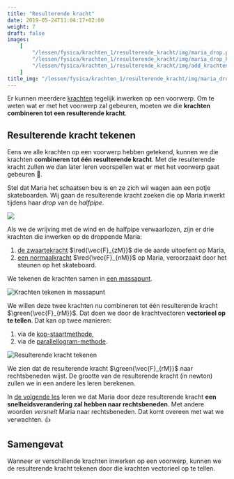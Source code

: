 ```yaml
---
title: "Resulterende kracht"
date: 2019-05-24T11:04:17+02:00
weight: 7
draft: false
images:
    [
        "/lessen/fysica/krachten_1/resulterende_kracht/img/maria_drop.png",
        "/lessen/fysica/krachten_1/resulterende_kracht/img/maria_drop_krachten.png",
        "/lessen/fysica/krachten_1/resulterende_kracht/img/add_krachten.png",
    ]
title_img: "/lessen/fysica/krachten_1/resulterende_kracht/img/maria_drop.png"
---
```


Er kunnen meerdere [krachten](intro) tegelijk inwerken op een voorwerp. Om
te weten wat er met het voorwerp zal gebeuren, moeten we die **krachten
combineren tot een resulterende kracht**.

## Resulterende kracht tekenen

Eens we alle krachten op een voorwerp hebben getekend, kunnen we die krachten
**combineren tot één resulterende kracht**. Met die resulterende kracht zullen
we dan later leren voorspellen wat er met het voorwerp gaat gebeuren 🔮.

Stel dat Maria het schaatsen beu is en ze zich wil wagen aan een potje
skateboarden. Wij gaan de resulterende kracht zoeken die op Maria inwerkt
tijdens haar _drop_ van de _halfpipe_.

![](img/maria_drop.png)

Als we de wrijving met de wind en de halfpipe verwaarlozen, zijn er drie
krachten die inwerken op de droppende Maria:

1. [de zwaartekracht](zwaartekracht) $\red{\vec{F}_{zM}}$ die de aarde uitoefent
   op Maria,
2. [een normaalkracht](normaalkracht) $\red{\vec{F}_{nM}}$ op Maria, veroorzaakt door
   het steunen op het skateboard.

We tekenen de krachten samen in [een
massapunt](kracht_op_voorwerp/#leg-alle-krachten-samen-in-een-massapunt).

![Krachten tekenen in massapunt](img/maria_drop_krachten.png)

We willen deze twee krachten nu combineren tot één resulterende kracht
$\green{\vec{F}_{rM}}$. Dat doen we door de krachtvectoren **vectorieel op te tellen**.
Dat kan op twee manieren:

1. via de
   [kop-staartmethode](../../wiskunde/vector_1/grafisch_optellen/#kop-staartmethode),
2. via de [parallellogram-methode](../../wiskunde/vector_1/grafisch_optellen/#parallellogram-methode).

![Resulterende kracht tekenen](img/add_krachten.png)

We zien dat de resulterende kracht $\green{\vec{F}_{rM}}$ naar rechtsbeneden wijst.
De grootte van de resulterende kracht <Mute>(in newton)</Mute> zullen we in een
andere les leren berekenen.

In [de volgende les](snelheidsverandering) leren we dat Maria door deze
resulterende kracht **een snelheidsverandering zal hebben naar rechtsbeneden**.
Met andere woorden _versnelt_ Maria naar rechtsbeneden. Dat komt overeen met wat
we verwachten. 👍

## Samengevat

<Attention title="Resulterende kracht tekenen">

Wanneer er verschillende krachten inwerken op een voorwerp, kunnen we de
resulterende kracht tekenen door die krachten vectorieel op te tellen.

</Attention>
